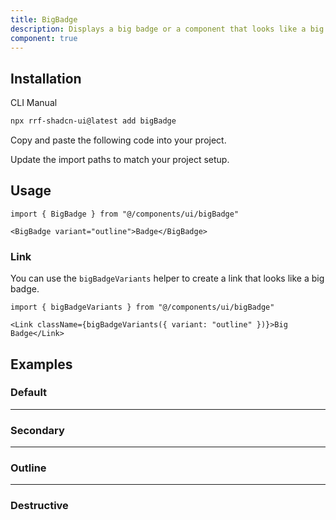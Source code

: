 ```yaml
---
title: BigBadge
description: Displays a big badge or a component that looks like a big badge.
component: true
---
```


<ComponentPreview name="bigBadge-demo" />

## Installation

<Tabs defaultValue="cli">

<TabsList>
  <TabsTrigger value="cli">CLI</TabsTrigger>
  <TabsTrigger value="manual">Manual</TabsTrigger>
</TabsList>
<TabsContent value="cli">

```bash
npx rrf-shadcn-ui@latest add bigBadge
```

</TabsContent>

<TabsContent value="manual">

<Steps>

<Step>Copy and paste the following code into your project.</Step>

<ComponentSource name="bigBadge" />

<Step>Update the import paths to match your project setup.</Step>

</Steps>

</TabsContent>

</Tabs>

## Usage

```tsx
import { BigBadge } from "@/components/ui/bigBadge"
```

```tsx
<BigBadge variant="outline">Badge</BigBadge>
```

### Link

You can use the `bigBadgeVariants` helper to create a link that looks like a big badge.

```tsx
import { bigBadgeVariants } from "@/components/ui/bigBadge"
```

```tsx
<Link className={bigBadgeVariants({ variant: "outline" })}>Big Badge</Link>
```

## Examples

### Default

<ComponentPreview name="bigBadge-demo" />

---

### Secondary

<ComponentPreview name="bigBadge-secondary" />

---

### Outline

<ComponentPreview name="bigBadge-outline" />

---

### Destructive

<ComponentPreview name="bigBadge-destructive" />

